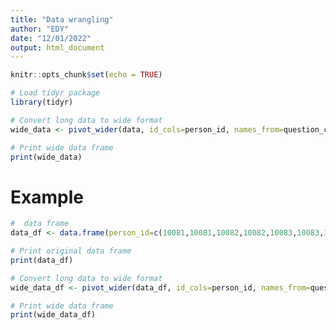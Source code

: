 ```yaml
---
title: "Data wrangling"
author: "EDY"
date: "12/01/2022"
output: html_document
---
```


```r
knitr::opts_chunk$set(echo = TRUE)
```

```r
# Load tidyr package
library(tidyr)
```

```r

# Convert long data to wide format
wide_data <- pivot_wider(data, id_cols=person_id, names_from=question_concept_id, values_from=answer_concept_id)
```
```r
# Print wide data frame
print(wide_data)

```


# Example
```r
#  data frame
data_df <- data.frame(person_id=c(10081,10081,10082,10082,10083,10083,10084,10084), question_concept_id=c(400211,400212,400211,400212,400211,400212,400211,400212), answer_concept_id=c(400141,400141,400152,400161,400152,400161,400152,400141))

```

```r
# Print original data frame
print(data_df)

```

```r

# Convert long data to wide format
wide_data_df <- pivot_wider(data_df, id_cols=person_id, names_from=question_concept_id, values_from=answer_concept_id)
```
```r
# Print wide data frame
print(wide_data_df)

```